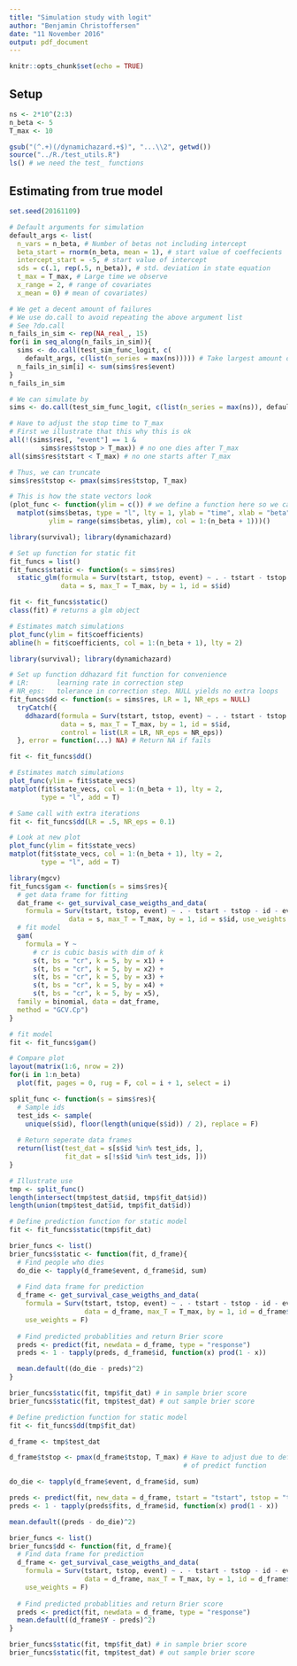 ```yaml
---
title: "Simulation study with logit"
author: "Benjamin Christoffersen"
date: "11 November 2016"
output: pdf_document
---
```


```r
knitr::opts_chunk$set(echo = TRUE)
```

## Setup
```r
ns <- 2*10^(2:3)
n_beta <- 5
T_max <- 10

gsub("(^.+)(/dynamichazard.+$)", "...\\2", getwd())
source("../R./test_utils.R")
ls() # we need the test_ functions
```

## Estimating from true model

```r
set.seed(20161109)

# Default arguments for simulation
default_args <- list(
  n_vars = n_beta, # Number of betas not including intercept
  beta_start = rnorm(n_beta, mean = 1), # start value of coeffecients
  intercept_start = -5, # start value of intercept
  sds = c(.1, rep(.5, n_beta)), # std. deviation in state equation
  t_max = T_max, # Large time we observe
  x_range = 2, # range of covariates
  x_mean = 0) # mean of covariates)

# We get a decent amount of failures
# We use do.call to avoid repeating the above argument list
# See ?do.call
n_fails_in_sim <- rep(NA_real_, 15)
for(i in seq_along(n_fails_in_sim)){
  sims <- do.call(test_sim_func_logit, c(
    default_args, c(list(n_series = max(ns))))) # Take largest amount of series
  n_fails_in_sim[i] <- sum(sims$res$event)
}
n_fails_in_sim

# We can simulate by
sims <- do.call(test_sim_func_logit, c(list(n_series = max(ns)), default_args))

# Have to adjust the stop time to T_max
# First we illustrate that this why this is ok
all(!(sims$res[, "event"] == 1 &
        sims$res$tstop > T_max)) # no one dies after T_max
all(sims$res$tstart < T_max) # no one starts after T_max

# Thus, we can truncate
sims$res$tstop <- pmax(sims$res$tstop, T_max)

# This is how the state vectors look
(plot_func <- function(ylim = c()) # we define a function here so we can use it later
  matplot(sims$betas, type = "l", lty = 1, ylab = "time", xlab = "beta",
          ylim = range(sims$betas, ylim), col = 1:(n_beta + 1)))()
```

```r
library(survival); library(dynamichazard)

# Set up function for static fit
fit_funcs = list()
fit_funcs$static <- function(s = sims$res)
  static_glm(formula = Surv(tstart, tstop, event) ~ . - tstart - tstop - id - event,
             data = s, max_T = T_max, by = 1, id = s$id) 

fit <- fit_funcs$static()
class(fit) # returns a glm object

# Estimates match simulations
plot_func(ylim = fit$coefficients)
abline(h = fit$coefficients, col = 1:(n_beta + 1), lty = 2)
```

```r
library(survival); library(dynamichazard)

# Set up function ddhazard fit function for convenience
# LR:       learning rate in correction step
# NR_eps:   tolerance in correction step. NULL yields no extra loops
fit_funcs$dd <- function(s = sims$res, LR = 1, NR_eps = NULL)
  tryCatch({
    ddhazard(formula = Surv(tstart, tstop, event) ~ . - tstart - tstop - id - event,
             data = s, max_T = T_max, by = 1, id = s$id, 
             control = list(LR = LR, NR_eps = NR_eps))
  }, error = function(...) NA) # Return NA if fails

fit <- fit_funcs$dd()

# Estimates match simulations
plot_func(ylim = fit$state_vecs)
matplot(fit$state_vecs, col = 1:(n_beta + 1), lty = 2, 
        type = "l", add = T)

# Same call with extra iterations
fit <- fit_funcs$dd(LR = .5, NR_eps = 0.1)

# Look at new plot
plot_func(ylim = fit$state_vecs)
matplot(fit$state_vecs, col = 1:(n_beta + 1), lty = 2, 
        type = "l", add = T)
```

```r
library(mgcv)
fit_funcs$gam <- function(s = sims$res){
  # get data frame for fitting
  dat_frame <- get_survival_case_weigths_and_data(
    formula = Surv(tstart, tstop, event) ~ . - tstart - tstop - id - event,
               data = s, max_T = T_max, by = 1, id = s$id, use_weights = F)
  # fit model
  gam(
    formula = Y ~ 
      # cr is cubic basis with dim of k
      s(t, bs = "cr", k = 5, by = x1) + 
      s(t, bs = "cr", k = 5, by = x2) + 
      s(t, bs = "cr", k = 5, by = x3) + 
      s(t, bs = "cr", k = 5, by = x4) + 
      s(t, bs = "cr", k = 5, by = x5),
  family = binomial, data = dat_frame,
  method = "GCV.Cp")
}

# fit model
fit <- fit_funcs$gam()

# Compare plot
layout(matrix(1:6, nrow = 2))
for(i in 1:n_beta)
  plot(fit, pages = 0, rug = F, col = i + 1, select = i)
```

```r
split_func <- function(s = sims$res){
  # Sample ids
  test_ids <- sample(
    unique(s$id), floor(length(unique(s$id)) / 2), replace = F) 
  
  # Return seperate data frames
  return(list(test_dat = s[s$id %in% test_ids, ],
              fit_dat = s[!s$id %in% test_ids, ]))
}

# Illustrate use
tmp <- split_func()
length(intersect(tmp$test_dat$id, tmp$fit_dat$id))
length(union(tmp$test_dat$id, tmp$fit_dat$id))

# Define prediction function for static model
fit <- fit_funcs$static(tmp$fit_dat)

brier_funcs <- list() 
brier_funcs$static <- function(fit, d_frame){
  # Find people who dies
  do_die <- tapply(d_frame$event, d_frame$id, sum)
  
  # Find data frame for prediction
  d_frame <- get_survival_case_weigths_and_data(
    formula = Surv(tstart, tstop, event) ~ . - tstart - tstop - id - event,
                   data = d_frame, max_T = T_max, by = 1, id = d_frame$id, 
    use_weights = F)
  
  # Find predicted probablities and return Brier score
  preds <- predict(fit, newdata = d_frame, type = "response")
  preds <- 1 - tapply(preds, d_frame$id, function(x) prod(1 - x))

  mean.default((do_die - preds)^2)
}

brier_funcs$static(fit, tmp$fit_dat) # in sample brier score
brier_funcs$static(fit, tmp$test_dat) # out sample brier score
```

```r
# Define prediction function for static model
fit <- fit_funcs$dd(tmp$fit_dat)

d_frame <- tmp$test_dat

d_frame$tstop <- pmax(d_frame$tstop, T_max) # Have to adjust due to definition 
                                            # of predict function

do_die <- tapply(d_frame$event, d_frame$id, sum)

preds <- predict(fit, new_data = d_frame, tstart = "tstart", tstop = "tstop")
preds <- 1 - tapply(preds$fits, d_frame$id, function(x) prod(1 - x))

mean.default((preds - do_die)^2)

brier_funcs <- list() 
brier_funcs$dd <- function(fit, d_frame){
  # Find data frame for prediction
  d_frame <- get_survival_case_weigths_and_data(
    formula = Surv(tstart, tstop, event) ~ . - tstart - tstop - id - event,
                   data = d_frame, max_T = T_max, by = 1, id = d_frame$id, 
    use_weights = F)
  
  # Find predicted probablities and return Brier score
  preds <- predict(fit, newdata = d_frame, type = "response")
  mean.default((d_frame$Y - preds)^2)
}

brier_funcs$static(fit, tmp$fit_dat) # in sample brier score
brier_funcs$static(fit, tmp$test_dat) # out sample brier score
```
